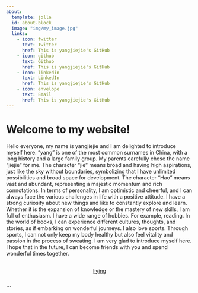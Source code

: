 ```yaml
---
about:
  template: jolla
  id: about-block
  image: "img/my_image.jpg"
  links:
    - icon: twitter
      text: Twitter
      href: This is yangjiejie's GitHub
    - icon: github
      text: Github
      href: This is yangjiejie's GitHub
    - icon: linkedin
      text: LinkedIn
      href: This is yangjiejie's GitHub
    - icon: envelope
      text: Email
      href: This is yangjiejie's GitHub
---
```


::: {#about-block}
:::

# Welcome to my website!
Hello everyone, my name is yangjiejie and I am delighted to introduce myself here.
"yang" is one of the most common surnames in China, with a long history and a large family group. My parents carefully chose the name "jiejie" for me. The character "jie" means broad and having high aspirations, just like the sky without boundaries, symbolizing that I have unlimited possibilities and broad space for development. The character "Hao" means vast and abundant, representing a majestic momentum and rich connotations.
In terms of personality, I am optimistic and cheerful, and I can always face the various challenges in life with a positive attitude. 
 I have a strong curiosity about new things and like to constantly explore and learn. Whether it is the expansion of knowledge or the mastery of new skills, I am full of enthusiasm.
I have a wide range of hobbies. For example, reading. In the world of books, I can experience different cultures, thoughts, and stories, as if embarking on wonderful journeys. 
 I also love sports. Through sports, I can not only keep my body healthy but also feel vitality and passion in the process of sweating.
I am very glad to introduce myself here. I hope that in the future, I can become friends with you and spend wonderful times together.
<div  style="margin: 30px; text-align: center;">
<a class="btn btn-primary" href="" role="button" target="_blank" style="padding: 15px 30px;">liying</a>
</div>
```


